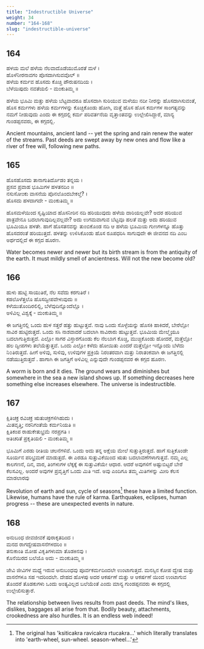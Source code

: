 ```yaml
---
title: "Indestructible Universe"
weight: 34
number: "164-168"
slug: "indestructible-universe"
---
```


## 164

ಹಳಯ ಮಲೆ ಹಳೆಯ ನೆಲವಾದೊಡೆಯುಮೊರತೆ ಮಳೆ ।  
ಹೊಳೆನೀರನಾವಗಂ ಪೊಸದಾಗಿಸುವವೊಲ್ ॥  
ಹಳೆಯ ಕರ್ಮವ ಹೊಸದು ಕೊಚ್ಚಿ ಪೌರುಷನದಿಯ ।  
ಬೆಳೆಯಿಪುದು ನವತೆಯಲಿ - ಮಂಕುತಿಮ್ಮ ॥

ಹಳೆಯ ಭೂಮಿ ಮತ್ತು ಹಳೆಯ ಬೆಟ್ಟವಾದರೂ ಹೊಸದಾಗಿ ಸುರಿಯುವ ಮಳೆಯು ನದೀ ನೀರನ್ನು ಹೊಸದಾಗಿಸುವಂತೆ, ಹೊಸ ಕರ್ಮಗಳು ಹಳೆಯ ಕರ್ಮಗಳನ್ನು ಕೊಚ್ಚಿಕೊಂಡು ಹೋಗಿ, ಮತ್ತೆ ಹೊಸ ಹೊಸ ಕರ್ಮಗಳ ಸಾಂಗತ್ಯವನ್ನು ನಮಗೆ ನೀಡುವುದು ಎಂದು ಈ ಕಗ್ಗದಲ್ಲಿ ಕರ್ಮ ಪರಿವರ್ತನೆಯ ವೃತ್ತಾಂತವನ್ನು ಉಲ್ಲೇಖಿಸಿದ್ದಾರೆ, ಮಾನ್ಯ ಗುಂಡಪ್ಪನವರು, ಈ ಕಗ್ಗದಲ್ಲಿ.

Ancient mountains, ancient land -- yet the spring and rain renew the water of the streams. Past deeds are swept away by new ones and flow like a river of free will, following new paths.

## 165

ಹೊಸಹೊಸದು ತಾನಾಗುತಿರ್ದೊಡಂ ತನ್ನಯ ।  
ಪ್ರಸವ ಪ್ರವಾಹ ಭೂಮಿಗಳ ಹಳತನದಿಂ ॥  
ನಸುಸೋಂಕು ವಾಸನೆಯ ಪೊನಲೊಂದಬೇಕಲ್ತೆ? ।  
ಹೊಸದು ಹಳದಾಗದೇ - ಮಂಕುತಿಮ್ಮ ॥

ಹೊಸಮಳೆಯಿಂದ ಸೃಷ್ಟಿಯಾದ ಹೊಸನೀರಿನ ನದಿ ಹರಿಯುವುದು ಹಳೆಯ ದಾರಿಯಲ್ಲವೇ? ಅದರ ಹರಿಯುವ ಪಾತ್ರವೇನೂ ಬದಲಾಗುವುದಿಲ್ಲವಲ್ಲವೇ? ಅದು ಉಗಮವಾಗುವ ಬೆಟ್ಟವೂ ಹಲತೆ ಮತ್ತು ಅದು ಹರಿಯುವ ಭೂಮಿಯೂ ಹಳತೇ. ಹಾಗೆ ಹೊಸತನವನ್ನು ತುಂಬಿಕೊಂಡ ನದಿ ಆ ಹಳೆಯ ಭೂಮಿಯ ಗುಣಗಳನ್ನೂ ಹೊತ್ತು ಹೊಸದರಂತೆ ಹರಿಯುತ್ತದೆ. ಹಳತನ್ನು ಉಳಿಸಿಕೊಂಡು ಹೊಸ ರೂಪಧರಿಸಿ ಸಾಗುವುದೇ ಈ ಜೀವನದ ನದಿ ಎಂಬ ಅರ್ಥದಲ್ಲಿದೆ ಈ ಕಗ್ಗದ ಹೂರಣ.

Water becomes newer and newer but its birth stream is from the antiquity of the earth. It must mildly smell of ancientness. Will not the new become old?

## 166

ಹುಳು ಹುಟ್ಟಿ ಸಾಯುತಿರೆ, ನೆಲ ಸವೆದು ಕರಗುತಿರೆ ।  
ಕಡಲೊಳೆತ್ತಲೊ ಹೊಸದ್ವೀಪವೇಳುವುದು ॥  
ಕಳೆಯುತೊಂದಿರಲಿಲ್ಲಿ, ಬೆಳೆವುದಿನ್ನೊಂದೆಲ್ಲೊ ।  
ಅಳಿವಿಲ್ಲ ವಿಶ್ವಕ್ಕೆ - ಮಂಕುತಿಮ್ಮ ॥

ಈ ಜಗತ್ತಿನಲ್ಲಿ ಒಂದು ಹುಳ ಸತ್ತರೆ ಹತ್ತು ಹುಟ್ಟುತ್ತವೆ. ನಾವು ಒಂದು ಸೊಳ್ಳೆಯನ್ನು ಹೊಸಕಿ ಹಾಕಿದರೆ, ಬೇರೆಲ್ಲೋ ಸಾವಿರ ಹುಟ್ಟಿರುತ್ತದೆ. ಒಂದು ಸಸಿ ನಾಶವಾದರೆ ಬದಲಾಗಿ ಸಾವಿರಾರು ಹುಟ್ಟುತ್ತವೆ. ಭೂಮಿಯ ಮೇಲ್ಮೈಯೂ ಬದಲಾಗುತ್ತಿರುತ್ತದೆ. ಎಲ್ಲೋ ಸಾಗರ ವಿಸ್ತಾರಗೊಂಡು ಕೆಲ ನೆಲಬಾಗ ಕೊಚ್ಚಿ, ಮುಚ್ಚಿಕೊಂಡು ಹೋದರೆ, ಮತ್ತೆಲ್ಲೋ ಹಲ ದ್ವೀಪಗಳು ತಲೆಯೆತ್ತುತ್ತವೆ. ಒಂದು ಎಲ್ಲೋ ಕಳೆದು ಹೋಯಿತು ಎಂದರೆ ಮತ್ತೆಲ್ಲೋ ಇನ್ನೊಂದು ಬೆಳೆದು ನಿ೦ತಿರುತ್ತದೆ. ಹೀಗೆ ಅಳಿವು, ಸುಳಿವು, ಉಳಿವುಗಳ ಪ್ರಕ್ರಿಯೆ ನಿರಂತರವಾಗಿ ಮತ್ತು ನಿರಾತಂಕವಾಗಿ ಈ ಜಗತ್ತಿನಲ್ಲಿ ನಡೆಯುತ್ತಿರುತ್ತದೆ . ಹಾಗಾಗಿ ಈ ಜಗತ್ತಿಗೆ ಅಳಿವಿಲ್ಲ ಎನ್ನುವುದೇ ಗುಂಡಪ್ಪನವರ ಈ ಕಗ್ಗದ ಹೂರಣ.

A worm is born and it dies. The ground wears and diminishes but somewhere in the sea a new island shows up. If something decreases here something else increases elsewhere. The universe is indestructible.

## 167

ಕ್ಷಿತಿಚಕ್ರ ರವಿಚಕ್ರ ಋತುಚಕ್ರಗಳಿಗಿಹುದು ।  
ಮಿತವೃತ್ತಿ; ನರನಿಗಂತೆಯೆ ಕರ್ಮನಿಯತಿ ॥  
ಕ್ಷಿತಿಕಂಪ ರಾಹುಕೇತುಭ್ರಮೆ ನರಪ್ರಗತಿ ।  
ಅತಿಚರಿತೆ ಪ್ರಕೃತಿಯಲಿ - ಮಂಕುತಿಮ್ಮ ॥

ಭೂಮಿಗೆ ಎರಡು ರೀತಿಯ ಚಲನೆಗಳಿವೆ. ಒಂದು ಅದು ತನ್ನ ಅಕ್ಷೆಯ ಮೇಲೆ ಸುತ್ತುತ್ತಿರುತ್ತದೆ. ಹಾಗೆ ಸುತ್ತಿಕೊಂಡೇ ಸೂರ್ಯನ ಪರಿಭ್ರಮಣೆ ಮಾಡುತ್ತದೆ. ಈ ಎರಡೂ ಸುತ್ತುವಿಕೆಯಿಂದ ಋತು ಬದಲಾವಣೆಗಳಾಗುತ್ತವೆ. ನಮ್ಮ ಎಲ್ಲ ಕಾಲಗಣನೆ, ದಿನ, ವಾರ, ತಿಂಗಳುಗಳ ಲೆಕ್ಕಕ್ಕೆ ಈ ಸುತ್ತುವಿಕೆಯೇ ಆಧಾರ. ಆದರೆ ಅವುಗಳಿಗೆ ಅಷ್ಟುಬಿಟ್ಟರೆ ಬೇರೆ ಕೆಲಸವಿಲ್ಲ. ಅಂದರೆ ಅವುಗಳ ಪ್ರವೃತ್ತಿಗೆ ಒಂದು ಮಿತಿ ಇದೆ. ಅವು ಎಂದಿಗೂ ತಮ್ಮ ಮಿತಿಗಳನ್ನು ಮೀರಿ ಕೆಲಸ ಮಾಡಲಾರವು

Revolution of earth and sun, cycle of seasons[^66] these have a limited function. Likewise, humans have the rule of karma. Earthquakes, eclipses, human progress -- these are unexpected events in nature.

## 168

ಅನುಬಂಧ ಜೀವಜೀವಕೆ ಪುರಾಕೃತದಿಂದ ।  
ಮನದ ರಾಗದ್ವೇಷವಾಸನೆಗಳದರಿಂ ॥  
ತನುಕಾಂತಿ ಮೋಹ ವಿಕೃತಿಗಳುಮಾ ತೊಡಕಿನವು ।  
ಕೊನೆಯಿರದ ಬಲೆಯೊ ಅದು - ಮಂಕುತಿಮ್ಮ ॥

ಜೇವಿ ಜೀವಿಗಳ ಮಧ್ಯೆ ಇರುವ ಅನುಬಂಧವು ಪೂರ್ವಕರ್ಮದಿಂದಲೇ ಉಂಟಾಗುತ್ತದೆ. ಮನಸ್ಸಿನ ಕೋಪ ದ್ವೇಷ ಮತ್ತು ವಾಸನೆಗಳೂ ಸಹ ಇದರಿಂದಲೇ. ದೇಹದ ಹೊಳಪು ಅದರ ಆಕರ್ಷಣೆ ಮತ್ತು ಆ ಆಕರ್ಷಣೆ ಯಿಂದ ಉಂಟಾಗುವ ತೊಂದರೆ ತೊಡಕುಗಳು ಒಂದು ಅಂತ್ಯವಿಲ್ಲದ ಬಲೆಯೆಂತೆ ಎಂದು ಮಾನ್ಯ ಗುಂಡಪ್ಪನವರು ಈ ಕಗ್ಗದಲ್ಲಿ ಉಲ್ಲೇಖಿಸುತ್ತಾರೆ.

The relationship between lives results from past deeds. The mind's likes, dislikes, baggages all arise from that. Bodily beauty, attachments, crookedness are also hurdles. It is an endless web indeed!

[^66]: The original has 'ksiticakra ravicakra rtucakra...' which literally translates into 'earth-wheel, sun-wheel. season-wheel...'
